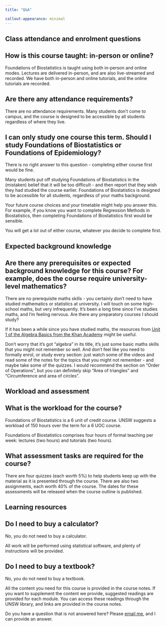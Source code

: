 ```yaml
---
title: "Q&A"

callout-appearance: minimal
---
```


## Class attendance and enrolment questions

::: {.callout-note collapse="true"}
## How is this course taught: in-person or online?

Foundations of Biostatistics is taught using both in-person and online modes. Lectures are delivered in-person, and are also live-streamed and recorded. We have both in-person and online tutorials, and the online tutorials are recorded.
:::

::: {.callout-note collapse="true"}
## Are there any attendance requirements?

There are no attendance requirements. Many students don't come to campus, and the course is designed to be accessible by all students regardless of where they live.
:::

::: {.callout-note collapse="true"}
## I can only study one course this term. Should I study Foundations of Biostatistics or Foundations of Epidemiology?

There is no right answer to this question - completing either course first would be fine.

Many students put off studying Foundations of Biostatistics in the (mistaken) belief that it will be too difficult - and then report that they wish they had studied the course earlier. Foundations of Biostatistics is designed to be accessible for all students, regardless of your maths background.

Your future course choices and your timetable might help you answer this. For example, if you know you want to complete Regression Methods in Biostatistics, then completing Foundations of Biostatistics first would be sensible.

You will get a lot out of either course, whatever you decide to complete first.
:::

## Expected background knowledge

::: {.callout-note collapse="true"}
## Are there any prerequisites or expected background knowledge for this course? For example, does the course require university-level mathematics?

There are no prerequisite maths skills - you certainly don't need to have studied mathematics or statistics at university. I will touch on some high-school maths, but very infrequently.
It's been a long time since I've studies maths, and I'm feeling nervous. Are there any preparatory courses I should study?

If it has been a while since you have studied maths, the resources from [Unit 1 of the Algebra Basics from the Khan Academy](https://www.khanacademy.org/math/algebra-basics/basic-alg-foundations) might be useful.
 
Don’t worry that it’s got “algebra” in its title, it’s just some basic maths skills that you might not remember so well. And don’t feel like you need to formally enrol, or study every section: just watch some of the videos and read some of the notes for the topics that you might not remember - and maybe take some of the quizzes. I would recommend the section on “Order of Operations”, but you can definitely skip “Area of triangles” and “Circumference and area of circles”.
:::

## Workload and assessment

::: {.callout-note collapse="true"}
## What is the workload for the course?

Foundations of Biostatistics is a 6 unit of credit course. UNSW suggests a workload of 150 hours over the term for a 6 UOC course.

Foundations of Biostatistics comprises four hours of formal teaching per week: lectures (two hours) and tutorials (two hours).
:::

::: {.callout-note collapse="true"}
## What assessment tasks are required for the course?

There are four quizzes (each worth 5%) to help students keep up with the material as it is presented through the course. There are also two assignments, each worth 40% of the course. The dates for these assessments will be released when the course outline is published.
:::

<!-- ## Statistical software and other resources -->
## Learning resources

<!-- ::: {.callout-note collapse="true"} -->
<!-- ## What software is taught in the course? -->

<!-- Students can choose to learn either Stata or R, and plenty of instructions are provided. More information about statistical software is provided [here](software.qmd). -->
<!-- ::: -->

::: {.callout-note collapse="true"}
## Do I need to buy a calculator?

No, you do not need to buy a calculator.

All work will be performed using statistical software, and plenty of instructions will be provided.
:::

::: {.callout-note collapse="true"}
## Do I need to buy a textbook?

No, you do not need to buy a textbook.

All the content you need for this course is provided in the course notes. If you want to supplement the content we provide, suggested readings are provided for each module. You can access these readings through the UNSW library, and links are provided in the course notes.
:::

Do you have a question that is not answered here? Please [email me](mailto:t.dobbins@unsw.edu.au), and I can provide an answer.

